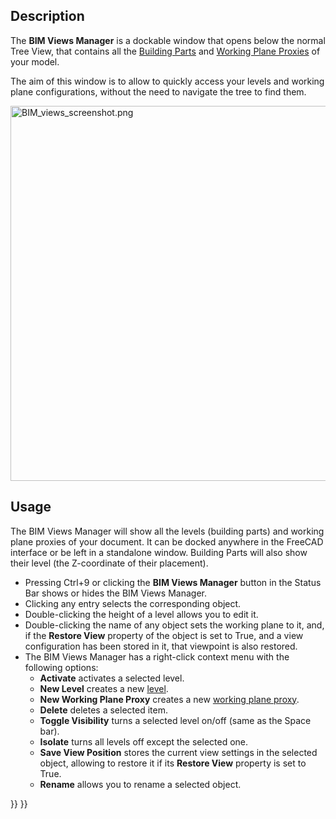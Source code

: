 <languages/>

{{Docnav
|[[BIM_Setup|Setup]]
|[[BIM_ProjectManager|ProjectManager]]
|[[BIM_Workbench|BIM]]
|IconL=BIM_Setup.svg
|IconR=BIM_ProjectManager.svg
|IconC=Workbench_BIM.svg
}}

{{GuiCommand
|Name=BIM Views
|MenuLocation=Manage → Views Manager
|Workbenches=[[BIM_Workbench|BIM]]
}}

==Description==

The '''BIM Views Manager''' is a dockable window that opens below the normal Tree View, that contains all the [[Arch_BuildingPart|Building Parts]] and [[Draft_WorkingPlaneProxy|Working Plane Proxies]] of your model.

The aim of this window is to allow to quickly access your levels and working plane configurations, without the need to navigate the tree to find them.

[[Image:BIM_views_screenshot.png|600px]]
{{Caption|The BIM Views Manager}}

==Usage==

The BIM Views Manager will show all the levels (building parts) and working plane proxies of your document. It can be docked anywhere in the FreeCAD interface or be left in a standalone window. Building Parts will also show their level (the Z-coordinate of their placement).

* Pressing Ctrl+9 or clicking the '''BIM Views Manager''' button in the Status Bar shows or hides the BIM Views Manager.
* Clicking any entry selects the corresponding object.
* Double-clicking the height of a level allows you to edit it.
* Double-clicking the name of any object sets the working plane to it, and, if the '''Restore View''' property of the object is set to True, and a view configuration has been stored in it, that viewpoint is also restored.
* The BIM Views Manager has a right-click context menu with the following options:
** '''Activate''' activates a selected level.
** '''New Level''' creates a new [[Arch_BuildingPart|level]].
** '''New Working Plane Proxy''' creates a new [[Draft_WorkingPlaneProxy|working plane proxy]].
** '''Delete''' deletes a selected item.
** '''Toggle Visibility''' turns a selected level on/off (same as the Space bar).
** '''Isolate''' turns all levels off except the selected one.
** '''Save View Position''' stores the current view settings in the selected object, allowing to restore it if its '''Restore View''' property is set to True.
** '''Rename''' allows you to rename a selected object.


{{Docnav
|[[BIM_Setup|Setup]]
|[[BIM_ProjectManager|ProjectManager]]
|[[BIM_Workbench|BIM]]
|IconL=BIM_Setup.svg
|IconR=BIM_ProjectManager.svg
|IconC=Workbench_BIM.svg
}}

{{BIM_Tools_navi{{#translation:}}}}
{{Userdocnavi{{#translation:}}}}